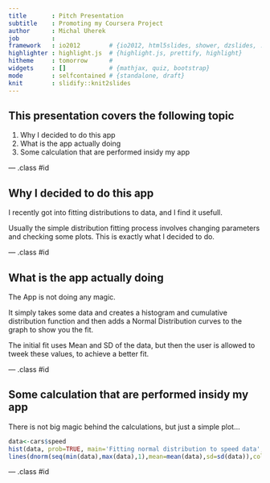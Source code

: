 ---
title       : Pitch Presentation
subtitle    : Promoting my Coursera Project
author      : Michal Uherek
job         : 
framework   : io2012        # {io2012, html5slides, shower, dzslides, ...}
highlighter : highlight.js  # {highlight.js, prettify, highlight}
hitheme     : tomorrow      # 
widgets     : []            # {mathjax, quiz, bootstrap}
mode        : selfcontained # {standalone, draft}
knit        : slidify::knit2slides
---

## This presentation covers the following topic

1. Why I decided to do this app
2. What is the app actually doing
3. Some calculation that are performed insidy my app

--- .class #id 

## Why I decided to do this app

I recently got into fitting distributions to data, and I find it usefull.

Usually the simple distribution fitting process involves changing parameters and checking some plots.
This is exactly what I decided to do.

--- .class #id 

## What is the app actually doing

The App is not doing any magic.

It simply takes some data and creates a histogram and cumulative distribution function and then adds a Normal Distribution curves to the graph to show you the fit.

The initial fit uses Mean and SD of the data, but then the user is allowed to tweek these values, to achieve a better fit.

--- .class #id 

## Some calculation that are performed insidy my app

There is not big magic behind the calculations, but just a simple plot...

```{r}
data<-cars$speed
hist(data, prob=TRUE, main='Fitting normal distribution to speed data', xlab=data)
lines(dnorm(seq(min(data),max(data),1),mean=mean(data),sd=sd(data)),col="red")
```

--- .class #id 

